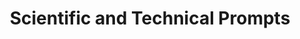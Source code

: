 ---
title: "Scientific and Technical Prompts"
description: "To Do Add Content Here"
icon: 'symbols'
---